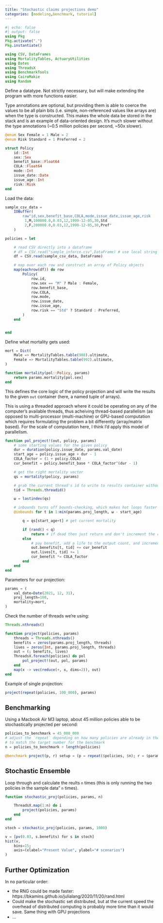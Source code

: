 ```yaml
---
title: "Stochastic claims projections demo"
categories: [modeling,benchmark, tutorial]
---
```

```julia
#| echo: false
#| output: false
using Pkg
Pkg.activate(".")
Pkg.instantiate()
```

```julia
using CSV, DataFrames
using MortalityTables, ActuaryUtilities
using Dates
using ThreadsX
using BenchmarkTools
using CairoMakie
using Random
```

Define a datatype. Not strictly necessary, but will make extending the program with more functions easier.

Type annotations are optional, but providing them is able to coerce the values to be all plain bits (i.e. simple, non-referenced values like arrays are) when the type is constructed. This makes the whole data be stored in the stack and is an example of data-oriented design. It's much slower without the type annotations (~0.5 million policies per second, ~50x slower).

```julia
@enum Sex Female = 1 Male = 2
@enum Risk Standard = 1 Preferred = 2

struct Policy
    id::Int
    sex::Sex
    benefit_base::Float64
    COLA::Float64
    mode::Int
    issue_date::Date
    issue_age::Int
    risk::Risk
end
```

Load the data:

```julia
sample_csv_data =
    IOBuffer(
        raw"id,sex,benefit_base,COLA,mode,issue_date,issue_age,risk
         1,M,100000.0,0.03,12,1999-12-05,30,Std
         2,F,200000.0,0.03,12,1999-12-05,30,Pref"
    )

policies = let

    # read CSV directly into a dataframe
    # df = CSV.read("sample_inforce.csv",DataFrame) # use local string for notebook
    df = CSV.read(sample_csv_data, DataFrame)

    # map over each row and construct an array of Policy objects
    map(eachrow(df)) do row
        Policy(
            row.id,
            row.sex == "M" ? Male : Female,
            row.benefit_base,
            row.COLA,
            row.mode,
            row.issue_date,
            row.issue_age,
            row.risk == "Std" ? Standard : Preferred,
        )
    end


end
```

Define what mortality gets used:

```julia
mort = Dict(
    Male => MortalityTables.table(988).ultimate,
    Female => MortalityTables.table(992).ultimate,
)

function mortality(pol::Policy, params)
    return params.mortality[pol.sex]
end
```

This defines the core logic of the policy projection and will write the results to the given `out` container (here, a named tuple of arrays).

This is using a threaded approach where it could be operating on any of the computer's available threads, thus acheiving thread-based parallelism (as opposed to multi-processor (multi-machine) or GPU-based computation which requires formulating the problem a bit differently (array/matrix based). For the scale of computation here, I think I'd apply this model of parallelism.

```julia
function pol_project!(out, policy, params)
    # some starting values for the given policy
    dur = duration(policy.issue_date, params.val_date)
    start_age = policy.issue_age + dur - 1
    COLA_factor = (1 + policy.COLA)
    cur_benefit = policy.benefit_base * COLA_factor^(dur - 1)

    # get the right mortality vector
    qs = mortality(policy, params)

    # grab the current thread's id to write to results container without conflicting with other threads
    tid = Threads.threadid()

    ω = lastindex(qs)

    # inbounds turns off bounds-checking, which makes hot loops faster but first write loop without it to ensure you don't create an error (will crash if you have the error without bounds checking)
    @inbounds for t in 1:min(params.proj_length, ω - start_age)

        q = qs[start_age+t] # get current mortality

        if (rand() < q)
            return # if dead then just return and don't increment the results anymore
        else
            # pay benefit, add a life to the output count, and increment the benefit for next year
            out.benefits[t, tid] += cur_benefit
            out.lives[t, tid] += 1
            cur_benefit *= COLA_factor
        end
    end
end
```

Parameters for our projection:

```julia
params = (
    val_date=Date(2021, 12, 31),
    proj_length=100,
    mortality=mort,
)
```


Check the number of threads we're using:

```julia
Threads.nthreads()
```


```julia
function project(policies, params)
    threads = Threads.nthreads()
    benefits = zeros(params.proj_length, threads)
    lives = zeros(Int, params.proj_length, threads)
    out = (; benefits, lives)
    ThreadsX.foreach(policies) do pol
        pol_project!(out, pol, params)
    end
    map(x -> vec(reduce(+, x, dims=2)), out)
end
```

Example of single projection:

```julia
project(repeat(policies, 100_000), params)
```

## Benchmarking

Using a Macbook Air M3 laptop, about 45 million policies able to be stochastically projected per second:

```julia
policies_to_benchmark = 45_000_000
# adjust the `repeat` depending on how many policies are already in the array
# to match the target number for the benchmark
n = policies_to_benchmark ÷ length(policies)

@benchmark project(p, r) setup = (p = repeat($policies, $n); r = $params)
```

## Stochastic Ensemble

Loop through and calculate the reults `n` times (this is only running the two policies in the sample data" `n` times).

```julia
function stochastic_proj(policies, params, n)

    ThreadsX.map(1:n) do i
        project(policies, params)
    end
end

stoch = stochastic_proj(policies, params, 1000)
```

```julia
v = [pv(0.03, s.benefits) for s in stoch]
hist(v,
    bins=15;
    axis=(xlabel="Present Value", ylabel="# scenarios")
)
```

## Further Optimization

In no particular order:

- the RNG could be made faster: https://bkamins.github.io/julialang/2020/11/20/rand.html
- Could make the stochastic set distributed, but at the current speed the overhead of distributed computing is probably more time than it would save. Same thing with GPU projections
- ...
